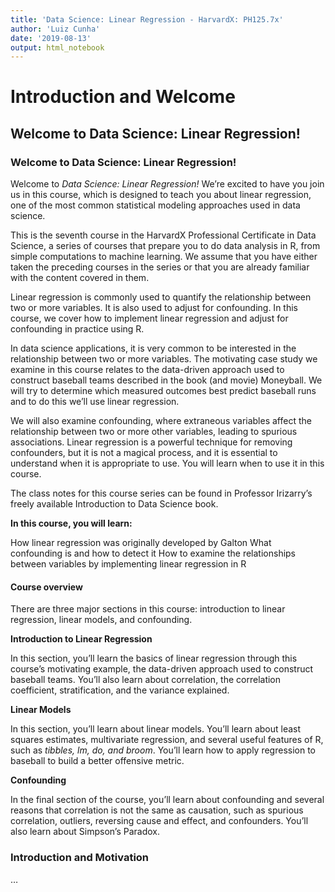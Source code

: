 ```yaml
---
title: 'Data Science: Linear Regression - HarvardX: PH125.7x'
author: 'Luiz Cunha'
date: '2019-08-13'
output: html_notebook
---
```


# Introduction and Welcome

## Welcome to Data Science: Linear Regression!

### Welcome to Data Science: Linear Regression!

Welcome to *Data Science: Linear Regression!* We're excited to have you join us in this course, which is designed to teach you about linear regression, one of the most common statistical modeling approaches used in data science.

This is the seventh course in the HarvardX Professional Certificate in Data Science, a series of courses that prepare you to do data analysis in R, from simple computations to machine learning. We assume that you have either taken the preceding courses in the series or that you are already familiar with the content covered in them.

Linear regression is commonly used to quantify the relationship between two or more variables. It is also used to adjust for confounding. In this course, we cover how to implement linear regression and adjust for confounding in practice using R.

In data science applications, it is very common to be interested in the relationship between two or more variables. The motivating case study we examine in this course relates to the data-driven approach used to construct baseball teams described in the book (and movie) Moneyball. We will try to determine which measured outcomes best predict baseball runs and to do this we'll use linear regression. 

We will also examine confounding, where extraneous variables affect the relationship between two or more other variables, leading to spurious associations. Linear regression is a powerful technique for removing confounders, but it is not a magical process, and it is essential to understand when it is appropriate to use. You will learn when to use it in this course. 

The class notes for this course series can be found in Professor Irizarry's freely available Introduction to Data Science book.

**In this course, you will learn:**

How linear regression was originally developed by Galton
What confounding is and how to detect it
How to examine the relationships between variables by implementing linear regression in R

#### Course overview

There are three major sections in this course: introduction to linear regression, linear models, and confounding.

**Introduction to Linear Regression**

In this section, you'll learn the basics of linear regression through this course's motivating example, the data-driven approach used to construct baseball teams. You'll also learn about correlation, the correlation coefficient, stratification, and the variance explained.

**Linear Models**

In this section, you'll learn about linear models. You'll learn about least squares estimates, multivariate regression, and several useful features of R, such as *tibbles, lm, do, and broom*. You'll learn how to apply regression to baseball to build a better offensive metric.

**Confounding**

In the final section of the course, you'll learn about confounding and several reasons that correlation is not the same as causation, such as spurious correlation, outliers, reversing cause and effect, and confounders. You'll also learn about Simpson's Paradox.


### Introduction and Motivation
...